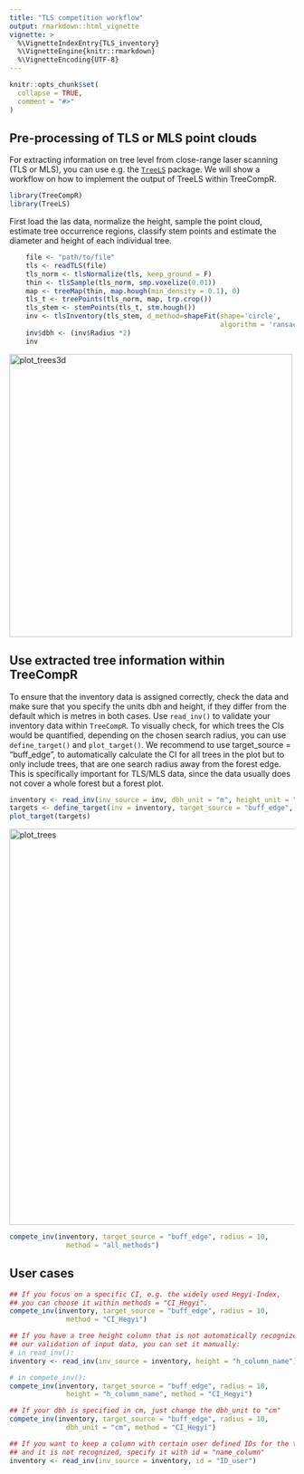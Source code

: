 ```yaml
---
title: "TLS competition workflow"
output: rmarkdown::html_vignette
vignette: >
  %\VignetteIndexEntry{TLS_inventory}
  %\VignetteEngine{knitr::rmarkdown}
  %\VignetteEncoding{UTF-8}
---
```


```r
knitr::opts_chunk$set(
  collapse = TRUE,
  comment = "#>"
)
```
## Pre-processing of TLS or MLS point clouds

For extracting information on tree level from close-range laser scanning 
(TLS or MLS), you can use e.g. the [`TreeLS`](https://www.rdocumentation.org/packages/TreeLS/versions/2.0.2) package. 
We will show a workflow on how to implement the output of TreeLS within TreeCompR.
```r
library(TreeCompR)
library(TreeLS)
```

First load the las data, normalize the height, sample the point cloud, estimate tree occurrence regions, classify stem points and estimate the diameter and height of each individual tree. 
```r
    file <- "path/to/file"
    tls <- readTLS(file)
    tls_norm <- tlsNormalize(tls, keep_ground = F)
    thin <- tlsSample(tls_norm, smp.voxelize(0.01))
    map <- treeMap(thin, map.hough(min_density = 0.1), 0)
    tls_t <- treePoints(tls_norm, map, trp.crop())
    tls_stem <- stemPoints(tls_t, stm.hough())
    inv <- tlsInventory(tls_stem, d_method=shapeFit(shape='circle', 
                                                    algorithm = 'ransac'))
    inv$dbh <- (inv$Radius *2)
    inv
```

<img src="../man/figures/TLS_plot3d.jpg" alt="plot_trees3d" width="500">

## Use extracted tree information within TreeCompR

To ensure that the inventory data is assigned correctly, check the data and make sure that you specify the units dbh and height, if they differ from the default which is metres in both cases. Use `read_inv()` to validate your inventory data within `TreeCompR`. To visually check, for which trees the CIs would be quantified, depending on the chosen search radius, you can use `define_target()` and `plot_target()`. We recommend to use target_source = "buff_edge", to automatically calculate the CI for all trees in the plot but to only include trees, that are one search radius away from the forest edge. This is specifically important for TLS/MLS data, since the data usually does not cover a whole forest but a forest plot. 

```r
inventory <- read_inv(inv_source = inv, dbh_unit = "m", height_unit = "m")
targets <- define_target(inv = inventory, target_source = "buff_edge", radius = 10)
plot_target(targets)
```
<img src="../man/figures/README-example3-1.png" alt="plot_trees" width="700">

```r
compete_inv(inventory, target_source = "buff_edge", radius = 10, 
              method = "all_methods")
```
## User cases


```r
## If you focus on a specific CI, e.g. the widely used Hegyi-Index, 
## you can choose it within methods = "CI_Hegyi".
compete_inv(inventory, target_source = "buff_edge", radius = 10, 
              method = "CI_Hegyi")

## If you have a tree height column that is not automatically recognized within 
## our validation of input data, you can set it manually:
# in read_inv():
inventory <- read_inv(inv_source = inventory, height = "h_column_name")

# in compete_inv():
compete_inv(inventory, target_source = "buff_edge", radius = 10, 
              height = "h_column_name", method = "CI_Hegyi")

## If your dbh is specified in cm, just change the dbh_unit to "cm"
compete_inv(inventory, target_source = "buff_edge", radius = 10, 
              dbh_unit = "cm", method = "CI_Hegyi")

## If you want to keep a column with certain user defined IDs for the trees, 
## and it is not recognized, specify it with id = "name_column"
inventory <- read_inv(inv_source = inventory, id = "ID_user")
```
